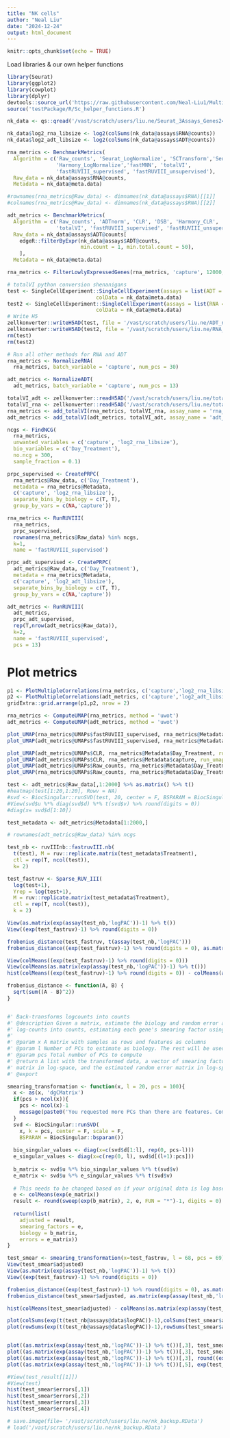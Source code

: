 ```yaml
---
title: "NK cells"
author: "Neal Liu"
date: "2024-12-24"
output: html_document
---
```


```r
knitr::opts_chunk$set(echo = TRUE)
```

Load libraries & our own helper functions

```r
library(Seurat)
library(ggplot2)
library(cowplot)
library(dplyr)
devtools::source_url('https://raw.githubusercontent.com/Neal-Liu1/Multi-omics-integration/main/Helper_functions.R')
source('testPackage/R/Sc_helper_functions.R')

```

```r
nk_data <- qs::qread('/vast/scratch/users/liu.ne/Seurat_3Assays_Genes24K_Cells140K_SingletHTO_CorrectDonors (1).qs')

```


```r
nk_data$log2_rna_libsize <- log2(colSums(nk_data@assays$RNA@counts))
nk_data$log2_adt_libsize <- log2(colSums(nk_data@assays$ADT@counts))

rna_metrics <- BenchmarkMetrics(
  Algorithm = c('Raw_counts', 'Seurat_LogNormalize', 'SCTransform','Seurat_rPCA',
                'Harmony_LogNormalize','fastMNN', 'totalVI', 
                'fastRUVIII_supervised', 'fastRUVIII_unsupervised'), 
  Raw_data = nk_data@assays$RNA@counts, 
  Metadata = nk_data@meta.data)

#rownames(rna_metrics@Raw_data) <- dimnames(nk_data@assays$RNA)[[1]]
#colnames(rna_metrics@Raw_data) <- dimnames(nk_data@assays$RNA)[[2]]

adt_metrics <- BenchmarkMetrics(
  Algorithm = c('Raw_counts', 'ADTnorm', 'CLR', 'DSB', 'Harmony_CLR', 
                'totalVI', 'fastRUVIII_supervised', 'fastRUVIII_unsupervised'),
  Raw_data = nk_data@assays$ADT@counts[
    edgeR::filterByExpr(nk_data@assays$ADT@counts, 
                        min.count = 1, min.total.count = 50),
    ], 
  Metadata = nk_data@meta.data)


```


```r
rna_metrics <- FilterLowlyExpressedGenes(rna_metrics, 'capture', 12000, n_not_detected_batch_to_permit = 1)

# totalVI python conversion shenanigans
test <- SingleCellExperiment::SingleCellExperiment(assays = list(ADT = adt_metrics@Raw_data),
                             colData = nk_data@meta.data)
test2 <- SingleCellExperiment::SingleCellExperiment(assays = list(RNA = rna_metrics@Raw_data),
                             colData = nk_data@meta.data)
# Write H5
zellkonverter::writeH5AD(test, file = '/vast/scratch/users/liu.ne/ADT_nk.h5ad')
zellkonverter::writeH5AD(test2, file = '/vast/scratch/users/liu.ne/RNA_nk.h5ad')
rm(test)
rm(test2)

# Run all other methods for RNA and ADT
rna_metrics <- NormalizeRNA(
  rna_metrics, batch_variable = 'capture', num_pcs = 30)

adt_metrics <- NormalizeADT(
  adt_metrics, batch_variable = 'capture', num_pcs = 13)

```


```r
totalVI_adt <- zellkonverter::readH5AD('/vast/scratch/users/liu.ne/totalVI_adt_nk.h5ad')
totalVI_rna <- zellkonverter::readH5AD('/vast/scratch/users/liu.ne/totalVI_rna_nk.h5ad')
rna_metrics <- add_totalVI(rna_metrics, totalVI_rna, assay_name = 'rna_normalized', pcs = 30)
adt_metrics <- add_totalVI(adt_metrics, totalVI_adt, assay_name = 'adt_normalized', pcs = 13)


```

```r
ncgs <- FindNCG(
  rna_metrics, 
  unwanted_variables = c('capture', 'log2_rna_libsize'), 
  bio_variables = c('Day_Treatment'), 
  no.ncg = 300, 
  sample_fraction = 0.1)

prpc_supervised <- CreatePRPC(
  rna_metrics@Raw_data, c('Day_Treatment'), 
  metadata = rna_metrics@Metadata,
  c('capture', 'log2_rna_libsize'), 
  separate_bins_by_biology = c(T, T),
  group_by_vars = c(NA,'capture'))

rna_metrics <- RunRUVIII(
  rna_metrics, 
  prpc_supervised, 
  rownames(rna_metrics@Raw_data) %in% ncgs, 
  k=1, 
  name = 'fastRUVIII_supervised')

prpc_adt_supervised <- CreatePRPC(
  adt_metrics@Raw_data, c('Day_Treatment'), 
  metadata = rna_metrics@Metadata,
  c('capture', 'log2_adt_libsize'), 
  separate_bins_by_biology = c(T, T),
  group_by_vars = c(NA,'capture'))

adt_metrics <- RunRUVIII(
  adt_metrics, 
  prpc_adt_supervised, 
  rep(T,nrow(adt_metrics@Raw_data)), 
  k=2, 
  name = 'fastRUVIII_supervised',
  pcs = 13)


```


# Plot metrics
```r
p1 <- PlotMultipleCorrelations(rna_metrics, c('capture','log2_rna_libsize', 'Day_Treatment'), titles = c('Batch', 'Libsize', 'Day_Treatment'))
p2 <- PlotMultipleCorrelations(adt_metrics, c('capture','log2_adt_libsize', 'Day_Treatment'), titles = c('Batch', 'Libsize', 'Day_Treatment'))
gridExtra::grid.arrange(p1,p2, nrow = 2)
```


```r
rna_metrics <- ComputeUMAP(rna_metrics, method = 'uwot')
adt_metrics <- ComputeUMAP(adt_metrics, method = 'uwot')

```

```r
plot_UMAP(rna_metrics@UMAPs$fastRUVIII_supervised, rna_metrics@Metadata$Day, run_umap = F)
plot_UMAP(adt_metrics@UMAPs$fastRUVIII_supervised, rna_metrics@Metadata$Day, run_umap = F)

plot_UMAP(adt_metrics@UMAPs$CLR, rna_metrics@Metadata$Day_Treatment, run_umap = F)
plot_UMAP(adt_metrics@UMAPs$CLR, rna_metrics@Metadata$capture, run_umap = F)
plot_UMAP(adt_metrics@UMAPs$Raw_counts, rna_metrics@Metadata$Day_Treatment, run_umap = F)
plot_UMAP(rna_metrics@UMAPs$Raw_counts, rna_metrics@Metadata$Day_Treatment, run_umap = F)

```


```r
test <- adt_metrics@Raw_data[,1:2000] %>% as.matrix() %>% t()
#heatmap(test[1:20,1:20], Rowv = NA)
#svd <- BiocSingular::runSVD(test, 20, center = F, BSPARAM = BiocSingular::bsparam())
#View(svd$u %*% diag(svd$d) %*% t(svd$v) %>% round(digits = 0))
#diag(x= svd$d[1:10])

test_metadata <- adt_metrics@Metadata[1:2000,]

# rownames(adt_metrics@Raw_data) %in% ncgs

test_nb <- ruvIIInb::fastruvIII.nb(
  t(test), M = ruv::replicate.matrix(test_metadata$Treatment), 
  ctl = rep(T, ncol(test)),
  k= 2)

test_fastruv <- Sparse_RUV_III(
  log(test+1), 
  Yrep = log(test+1), 
  M = ruv::replicate.matrix(test_metadata$Treatment), 
  ctl = rep(T, ncol(test)), 
  k = 2)

View(as.matrix(exp(assay(test_nb,'logPAC'))-1) %>% t())
View((exp(test_fastruv)-1) %>% round(digits = 0))

frobenius_distance(test_fastruv, t(assay(test_nb,'logPAC')))
frobenius_distance((exp(test_fastruv)-1) %>% round(digits = 0), as.matrix(exp(assay(test_nb,'logPAC'))-1) %>% t())

View(colMeans((exp(test_fastruv)-1) %>% round(digits = 0)))
View(colMeans(as.matrix(exp(assay(test_nb,'logPAC'))-1) %>% t()))
hist(colMeans((exp(test_fastruv)-1) %>% round(digits = 0)) - colMeans(as.matrix(exp(assay(test_nb,'logPAC'))-1) %>% t()))

```



```r

frobenius_distance <- function(A, B) {
  sqrt(sum((A - B)^2))
}


#' Back-transforms logcounts into counts
#' @description Given a matrix, estimate the biology and random error and back transforms the 
#' log-counts into counts, estimating each gene's smearing factor using the random error.
#' 
#' @param x A matrix with samples as rows and features as columns
#' @param l Number of PCs to estimate as biology. The rest will be used to estimate the random error.
#' @param pcs Total number of PCs to compute
#' @return A list with the transformed data, a vector of smearing factors as floats, the estimated biology 
#' matrix in log-space, and the estimated random error matrix in log-space.
#' @export

smearing_transformation <- function(x, l = 20, pcs = 100){
  x <- as(x, 'dgCMatrix')
  if(pcs > ncol(x)){
    pcs <- ncol(x)-1
    message(paste0('You requested more PCs than there are features. Computing ', pcs,' PCs instead.'))
  }
  svd <- BiocSingular::runSVD(
    x, k = pcs, center = F, scale = F, 
    BSPARAM = BiocSingular::bsparam())
  
  bio_singular_values <- diag(x=c(svd$d[1:l], rep(0, pcs-l)))
  e_singular_values <- diag(x=c(rep(0, l), svd$d[(l+1):pcs]))
  
  b_matrix <- svd$u %*% bio_singular_values %*% t(svd$v)
  e_matrix <- svd$u %*% e_singular_values %*% t(svd$v)
  
  # This needs to be changed based on if your original data is log base 2 or e
  e <- colMeans(exp(e_matrix))
  result <- round(sweep(exp(b_matrix), 2, e, FUN = "*")-1, digits = 0)
  
  return(list(
    adjusted = result, 
    smearing_factors = e, 
    biology = b_matrix, 
    errors = e_matrix))
}

test_smear <- smearing_transformation(x=test_fastruv, l = 68, pcs = 69)
View(test_smear$adjusted)
View(as.matrix(exp(assay(test_nb,'logPAC'))-1) %>% t())
View((exp(test_fastruv)-1) %>% round(digits = 0))

frobenius_distance((exp(test_fastruv)-1) %>% round(digits = 0), as.matrix(exp(assay(test_nb,'logPAC'))-1) %>% t())
frobenius_distance(test_smear$adjusted, as.matrix(exp(assay(test_nb,'logPAC'))-1) %>% t())

hist(colMeans(test_smear$adjusted) - colMeans(as.matrix(exp(assay(test_nb,'logPAC'))-1) %>% t()))

plot(colSums(exp(t(test_nb@assays@data$logPAC))-1),colSums(test_smear$adjusted))
plot(rowSums(exp(t(test_nb@assays@data$logPAC))-1),rowSums(test_smear$adjusted))


plot((as.matrix(exp(assay(test_nb,'logPAC'))-1) %>% t())[,3], test_smear$adjusted[,3])
plot((as.matrix(exp(assay(test_nb,'logPAC'))-1) %>% t())[,3], test_smear$adjusted[,3])
plot((as.matrix(exp(assay(test_nb,'logPAC'))-1) %>% t())[,3], round((exp(test_fastruv[,3])-1), digits = 0))
plot((as.matrix(exp(assay(test_nb,'logPAC'))-1) %>% t())[,5], exp(test_fastruv[,5]))


```


```r
#View(test_result[[1]])
#View(test)
hist(test_smear$errors[,1])
hist(test_smear$errors[,2])
hist(test_smear$errors[,3])
hist(test_smear$errors[,4])

```




```r
# save.image(file= '/vast/scratch/users/liu.ne/nk_backup.RData')
# load('/vast/scratch/users/liu.ne/nk_backup.RData')

```

